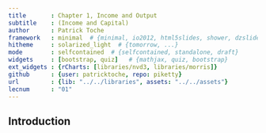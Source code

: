 ```yaml
---
title       : Chapter 1, Income and Output
subtitle    : (Income and Capital)
author      : Patrick Toche
framework   : minimal  # {minimal, io2012, html5slides, shower, dzslides, ...}
hitheme     : solarized_light  # {tomorrow, ...}
mode        : selfcontained  # {selfcontained, standalone, draft}
widgets     : [bootstrap, quiz]   # {mathjax, quiz, bootstrap}
ext_widgets : {rCharts: [libraries/nvd3, libraries/morris]}
github      : {user: patricktoche, repo: piketty}
url         : {lib: "../../libraries", assets: "../../assets"}
lecnum      : "01"
---
```


## Introduction
